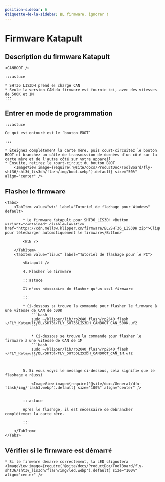 ```yaml
---
position-sidebar: 6
étiquette-de-la-sidebar: BL firmware, ignorer !
---
```



# Firmware Katapult

## Description du firmware Katapult

    <CANBOOT />

    :::astuce

    * SHT36 LIS3DH prend en charge CAN
    * Seule la version CAN du firmware est fournie ici, avec des vitesses de 500K et 1M
    :::

## Entrer en mode de programmation

    :::astuce

    Ce qui est entouré est le `bouton BOOT`

    :::

    * Éteignez complètement la carte mère, puis court-circuitez le bouton BOOT et branchez un câble de transmission de données d'un côté sur la carte mère et de l'autre côté sur votre appareil
    * Ensuite, retirez le court-circuit du bouton BOOT
        <ImageView image={require('@site/docs/ProductDoc/ToolBoard/fly-sht36/sht36_lis3dh/flash/img/boot.webp').default} size="50%" align="center" />

## Flasher le firmware
    <Tabs>
        <TabItem value="win" label="Tutoriel de flashage pour Windows" default>

            * Le firmware Katapult pour SHT36_LIS3DH <Button variant="contained" disableElevation href="https://cdn.mellow.klipper.cn/firmware/BL/SHT36_LIS3DH.zip">Cliquez pour télécharger automatiquement le firmware</Button>

            <WIN />

        </TabItem>
        <TabItem value="linux" label="Tutoriel de flashage pour le PC">

            <Katapult />

            4. Flasher le firmware

            :::astuce

            Il n'est nécessaire de flasher qu'un seul firmware

            :::

            * Ci-dessous se trouve la commande pour flasher le firmware à une vitesse de CAN de 500K
                ```bash
                sudo ~/klipper/lib/rp2040_flash/rp2040_flash ~/FLY_Katapult/BL/SHT36/FLY_SHT36LIS3DH_CANBOOT_CAN_500K.uf2
                ```
                        
                * Ci-dessous se trouve la commande pour flasher le firmware à une vitesse de CAN de 1M
                ```bash
                sudo ~/klipper/lib/rp2040_flash/rp2040_flash ~/FLY_Katapult/BL/SHT36/FLY_SHT36LIS3DH_CANBOOT_CAN_1M.uf2
                ```


            5. Si vous voyez le message ci-dessous, cela signifie que le flashage a réussi

                <ImageView image={require('@site/docs/General/dfu-flash/img/flash3.webp').default} size="100%" align="center" />


            :::astuce

            Après le flashage, il est nécessaire de débrancher complètement la carte mère.

            :::

        </TabItem>
    </Tabs>

## Vérifier si le firmware est démarré

    * Si le firmware démarre correctement, la LED clignotera
    <ImageView image={require('@site/docs/ProductDoc/ToolBoard/fly-sht36/sht36_lis3dh/flash/img/led.webp').default} size="100%" align="center" />
